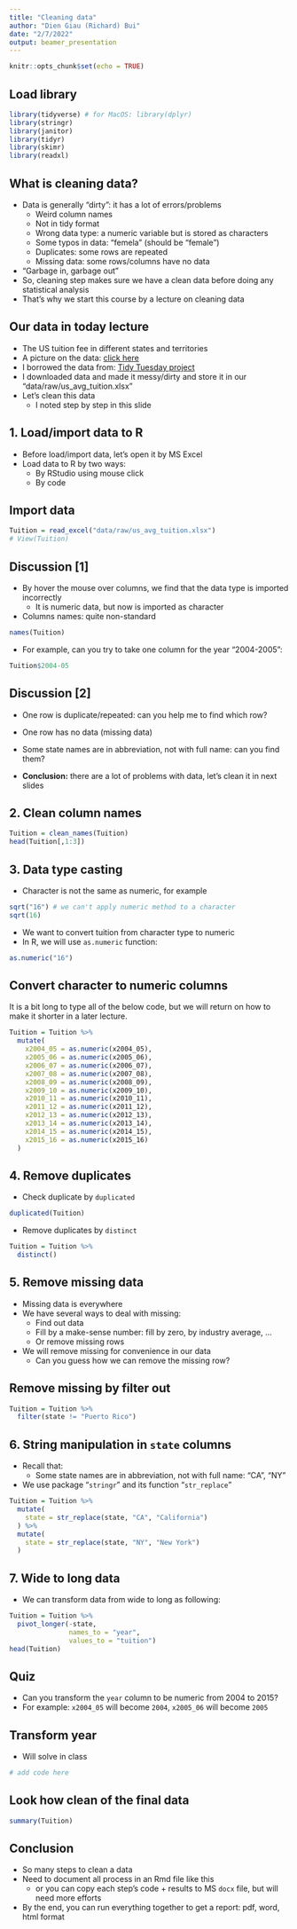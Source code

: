 ```yaml
---
title: "Cleaning data"
author: "Dien Giau (Richard) Bui"
date: "2/7/2022"
output: beamer_presentation
---
```


```r
knitr::opts_chunk$set(echo = TRUE)
```

## Load library
```r
library(tidyverse) # for MacOS: library(dplyr)
library(stringr)
library(janitor)
library(tidyr)
library(skimr)
library(readxl)
```


## What is cleaning data?

- Data is generally "dirty": it has a lot of errors/problems
    - Weird column names
    - Not in tidy format
    - Wrong data type: a numeric variable but is stored as characters
    - Some typos in data: "femela" (should be "female")
    - Duplicates: some rows are repeated
    - Missing data: some rows/columns have no data

- "Garbage in, garbage out"
- So, cleaning step makes sure we have a clean data before doing any statistical analysis
- That's why we start this course by a lecture on cleaning data

## Our data in today lecture

- The US tuition fee in different states and territories
- A picture on the data: [click here](https://onlinembapage.com/wp-content/uploads/2016/03/AverageTuition_Part1b.jpg)
- I borrowed the data from: [Tidy Tuesday project](https://github.com/rfordatascience/tidytuesday/tree/master/data/2018)
- I downloaded data and made it messy/dirty and store it in our "data/raw/us_avg_tuition.xlsx"
- Let's clean this data
    - I noted step by step in this slide

## 1. Load/import data to R

- Before load/import data, let's open it by MS Excel
- Load data to R by two ways:
    - By RStudio using mouse click
    - By code
    
## Import data

```r
Tuition = read_excel("data/raw/us_avg_tuition.xlsx")
# View(Tuition)
```


## Discussion [1]

- By hover the mouse over columns, we find that the data type is imported incorrectly
    - It is numeric data, but now is imported as character
    
- Columns names: quite non-standard
```r
names(Tuition)
```

- For example, can you try to take one column for the year "2004-2005":
```r
Tuition$2004-05
```

## Discussion [2]

- One row is duplicate/repeated: can you help me to find which row?
- One row has no data (missing data)
- Some state names are in abbreviation, not with full name: can you find them?

- **Conclusion:** there are a lot of problems with data, let's clean it in next slides

## 2. Clean column names

```r
Tuition = clean_names(Tuition)
head(Tuition[,1:3])
```

## 3. Data type casting

- Character is not the same as numeric, for example
```r
sqrt("16") # we can't apply numeric method to a character
sqrt(16)
```


- We want to convert tuition from character type to numeric
- In R, we will use `as.numeric` function:

```r
as.numeric("16")
```

## Convert character to numeric columns

It is a bit long to type all of the below code, but we will return on how to make it shorter in a later lecture.

```r
Tuition = Tuition %>% 
  mutate(
    x2004_05 = as.numeric(x2004_05),
    x2005_06 = as.numeric(x2005_06),
    x2006_07 = as.numeric(x2006_07),
    x2007_08 = as.numeric(x2007_08),
    x2008_09 = as.numeric(x2008_09),
    x2009_10 = as.numeric(x2009_10),
    x2010_11 = as.numeric(x2010_11),
    x2011_12 = as.numeric(x2011_12),
    x2012_13 = as.numeric(x2012_13),
    x2013_14 = as.numeric(x2013_14),
    x2014_15 = as.numeric(x2014_15),
    x2015_16 = as.numeric(x2015_16)
  )
```


## 4. Remove duplicates

- Check duplicate by `duplicated`

```r
duplicated(Tuition)
```

- Remove duplicates by `distinct`
```r
Tuition = Tuition %>% 
  distinct()
```


## 5. Remove missing data

- Missing data is everywhere
- We have several ways to deal with missing:
    - Find out data
    - Fill by a make-sense number: fill by zero, by industry average, ...
    - Or remove missing rows
- We will remove missing for convenience in our data
    - Can you guess how we can remove the missing row?

## Remove missing by filter out
```r
Tuition = Tuition %>% 
  filter(state != "Puerto Rico")
```


## 6. String manipulation in `state` columns

- Recall that:
    - Some state names are in abbreviation, not with full name: "CA", "NY"
- We use package "`stringr`" and its function "`str_replace`"
```r
Tuition = Tuition %>% 
  mutate(
    state = str_replace(state, "CA", "California")
  ) %>% 
  mutate(
    state = str_replace(state, "NY", "New York")
  )
```

## 7. Wide to long data

- We can transform data from wide to long as following:
```r
Tuition = Tuition %>% 
  pivot_longer(-state, 
               names_to = "year", 
               values_to = "tuition")
head(Tuition)
```

## Quiz

- Can you transform the `year` column to be numeric from 2004 to 2015?
- For example: `x2004_05` will become `2004`, `x2005_06` will become `2005`

## Transform year

- Will solve in class
```r
# add code here
```

## Look how clean of the final data
```r
summary(Tuition)
```

## Conclusion

- So many steps to clean a data
- Need to document all process in an Rmd file like this
    - or you can copy each step's code + results to MS `docx` file, but will need more efforts
- By the end, you can run everything together to get a report: pdf, word, html format

